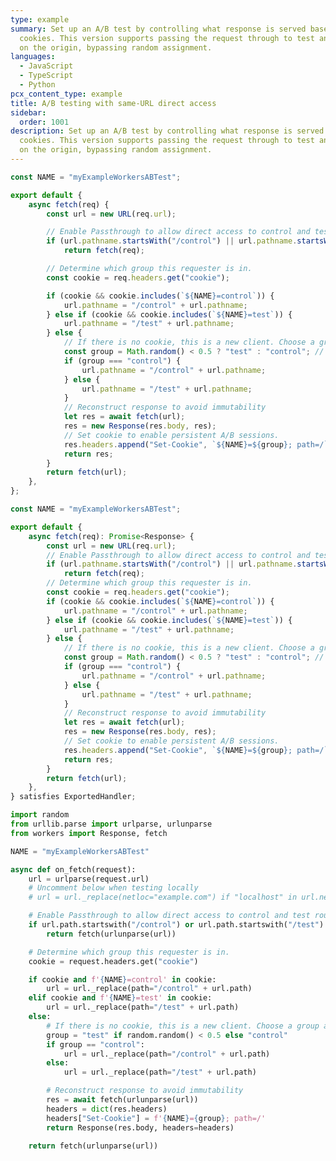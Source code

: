 ```yaml
---
type: example
summary: Set up an A/B test by controlling what response is served based on
  cookies. This version supports passing the request through to test and control
  on the origin, bypassing random assignment.
languages:
  - JavaScript
  - TypeScript
  - Python
pcx_content_type: example
title: A/B testing with same-URL direct access
sidebar:
  order: 1001
description: Set up an A/B test by controlling what response is served based on
  cookies. This version supports passing the request through to test and control
  on the origin, bypassing random assignment.
---
```



<Tabs syncKey="workersExamples"> <TabItem label="JavaScript" icon="seti:javascript">

```js
const NAME = "myExampleWorkersABTest";

export default {
	async fetch(req) {
		const url = new URL(req.url);

		// Enable Passthrough to allow direct access to control and test routes.
		if (url.pathname.startsWith("/control") || url.pathname.startsWith("/test"))
			return fetch(req);

		// Determine which group this requester is in.
		const cookie = req.headers.get("cookie");

		if (cookie && cookie.includes(`${NAME}=control`)) {
			url.pathname = "/control" + url.pathname;
		} else if (cookie && cookie.includes(`${NAME}=test`)) {
			url.pathname = "/test" + url.pathname;
		} else {
			// If there is no cookie, this is a new client. Choose a group and set the cookie.
			const group = Math.random() < 0.5 ? "test" : "control"; // 50/50 split
			if (group === "control") {
				url.pathname = "/control" + url.pathname;
			} else {
				url.pathname = "/test" + url.pathname;
			}
			// Reconstruct response to avoid immutability
			let res = await fetch(url);
			res = new Response(res.body, res);
			// Set cookie to enable persistent A/B sessions.
			res.headers.append("Set-Cookie", `${NAME}=${group}; path=/`);
			return res;
		}
		return fetch(url);
	},
};
```

</TabItem> <TabItem label="TypeScript" icon="seti:typescript">

```ts
const NAME = "myExampleWorkersABTest";

export default {
	async fetch(req): Promise<Response> {
		const url = new URL(req.url);
		// Enable Passthrough to allow direct access to control and test routes.
		if (url.pathname.startsWith("/control") || url.pathname.startsWith("/test"))
			return fetch(req);
		// Determine which group this requester is in.
		const cookie = req.headers.get("cookie");
		if (cookie && cookie.includes(`${NAME}=control`)) {
			url.pathname = "/control" + url.pathname;
		} else if (cookie && cookie.includes(`${NAME}=test`)) {
			url.pathname = "/test" + url.pathname;
		} else {
			// If there is no cookie, this is a new client. Choose a group and set the cookie.
			const group = Math.random() < 0.5 ? "test" : "control"; // 50/50 split
			if (group === "control") {
				url.pathname = "/control" + url.pathname;
			} else {
				url.pathname = "/test" + url.pathname;
			}
			// Reconstruct response to avoid immutability
			let res = await fetch(url);
			res = new Response(res.body, res);
			// Set cookie to enable persistent A/B sessions.
			res.headers.append("Set-Cookie", `${NAME}=${group}; path=/`);
			return res;
		}
		return fetch(url);
	},
} satisfies ExportedHandler;
```

</TabItem> <TabItem label="Python" icon="seti:python">

```py
import random
from urllib.parse import urlparse, urlunparse
from workers import Response, fetch

NAME = "myExampleWorkersABTest"

async def on_fetch(request):
    url = urlparse(request.url)
    # Uncomment below when testing locally
    # url = url._replace(netloc="example.com") if "localhost" in url.netloc else url

    # Enable Passthrough to allow direct access to control and test routes.
    if url.path.startswith("/control") or url.path.startswith("/test"):
        return fetch(urlunparse(url))

    # Determine which group this requester is in.
    cookie = request.headers.get("cookie")

    if cookie and f'{NAME}=control' in cookie:
        url = url._replace(path="/control" + url.path)
    elif cookie and f'{NAME}=test' in cookie:
        url = url._replace(path="/test" + url.path)
    else:
        # If there is no cookie, this is a new client. Choose a group and set the cookie.
        group = "test" if random.random() < 0.5 else "control"
        if group == "control":
            url = url._replace(path="/control" + url.path)
        else:
            url = url._replace(path="/test" + url.path)

        # Reconstruct response to avoid immutability
        res = await fetch(urlunparse(url))
        headers = dict(res.headers)
        headers["Set-Cookie"] = f'{NAME}={group}; path=/'
        return Response(res.body, headers=headers)

    return fetch(urlunparse(url))
```

</TabItem> </Tabs>
